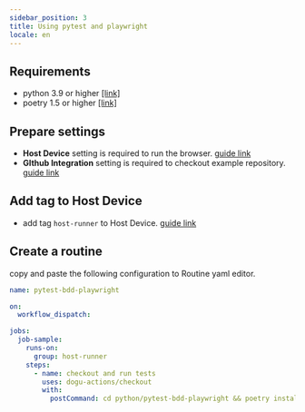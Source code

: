 ```yaml
---
sidebar_position: 3
title: Using pytest and playwright
locale: en
---
```


## Requirements

- python 3.9 or higher [[link]](https://www.python.org/downloads/)
- poetry 1.5 or higher [[link]](https://python-poetry.org/docs/#installation)

## Prepare settings

- **Host Device** setting is required to run the browser. [guide link](/management/organization/host#use-host-as-a-device)
- **GIthub Integration** setting is required to checkout example repository. [guide link](/management/project/git-integration/github)

## Add tag to Host Device

- add tag `host-runner` to Host Device. [guide link](/management/organization/device/tag-management)

## Create a routine

copy and paste the following configuration to Routine yaml editor.

```yaml
name: pytest-bdd-playwright

on:
  workflow_dispatch:

jobs:
  job-sample:
    runs-on:
      group: host-runner
    steps:
      - name: checkout and run tests
        uses: dogu-actions/checkout
        with:
          postCommand: cd python/pytest-bdd-playwright && poetry install && poetry run playwright install && poetry run pytest
```
